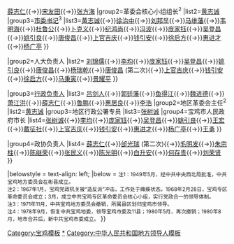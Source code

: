 {{Navbox
|name=中华人民共和国宝鸡市正职领导人
|title=[[中华人民共和国]][[宝鸡市]]历任正职领导人
|state={{{state<includeonly>|collapsed</includeonly>}}}
|above=1980年9月，确立省辖宝鸡市。

|group1=[[中国共产党宝鸡市委员会|党委负责人]]
|list1=
{{Navbox|child
|group1=[[中国共产党宝鸡地方委员会|地委书记]]<sup>1</sup>
|list1=[[吕剑人]]{{→}}[[鱼得江]]{{→}}[[薛志仁]]{{→}}[[宋友田]]{{→}}[[张方海]]
|group2=革委会核心小组组长<sup>2</sup>
|list2=[[黄志诚]]
|group3=[[中国共产党宝鸡市委员会|市委书记]]<sup>3</sup>
|list3=[[黄志诚]]{{→}}[[徐治中]]{{→}}[[刘邦显]]{{→}}[[马维藩]]{{→}}[[韦明海]]{{→}}[[杜鲁公]]{{→}}[[卜克义]]{{→}}[[纪鸿尚]]{{→}}[[冯波]]{{→}}[[庞家钰]]{{→}}[[吴登昌]]{{→}}[[姚引良]]{{→}}[[唐俊昌]]{{→}}[[上官吉庆]]{{→}}[[钱引安]]{{→}}[[徐启方]]{{→}}[[惠进才]]{{→}}[[杨广亭]]
}}

|group2=人大负责人
|list2=
{{Navbox|child
|group1=市人大常委会主任
|list1=[[张树诚]]{{→}}[[刘锦儒]]{{→}}[[李均]]{{→}}[[庞家钰]]{{→}}[[吴登昌]]{{→}}[[姚引良]]{{→}}[[唐俊昌]]{{→}}[[杨瑞乾]]{{→}}[[唐俊昌]] (第二次){{→}}[[上官吉庆]]{{→}}[[钱引安]]{{→}}[[徐启方]]{{→}}[[马秉寅]]{{→}}[[景耀平]]
}}

|group3=[[宝鸡市市长列表|行政负责人]]
|list3=
{{Navbox|child
|group1=宝鸡地区专员公署专员
|list1=[[张育民]]{{→}}[[吕剑人]]{{→}}[[郭廷藩]]{{→}}[[鱼得江]]{{→}}[[魏进德]]{{→}}[[萧江洪]]{{→}}[[薛志仁]]{{→}}[[鲁鹏]]{{→}}[[惠居良]]{{→}}[[李浩]]
|group2=地区革委会主任<sup>2</sup>
|list2=[[黄志诚]]
|group3=地区行政公署专员
|list3=[[张树诚]]
|group4=宝鸡市人民政府市长
|list4=[[张树诚]]{{→}}[[李均]]{{→}}[[庞家钰]]{{→}}[[吴登昌]]{{→}}[[姚引良]]{{→}}[[王宏 (1954年8月)|王宏]]{{→}}[[戴征社]]{{→}}[[上官吉庆]]{{→}}[[钱引安]]{{→}}[[惠进才]]{{→}}[[杨广亭]]{{→}}[[王勇 (1974年)|王勇]]
}}

|group4=政协负责人
|list4=
{{Navbox|child
|group1=市政协主席
|list1=[[邰光瑞]]{{→}}[[薛志仁]]{{→}}[[邰光瑞]] (第二次){{→}}[[毛明发]]{{→}}[[朱宗柱]]{{→}}[[陈继荣]]{{→}}[[张民义]]{{→}}[[陈光明 (1961年)|陈光明]]{{→}}[[白升安]]{{→}}[[何存贵]]{{→}}[[刘荣贤]]
}}

|belowstyle = text-align: left;
|below = <small>注1：1949年5月，经中共中央西北局批准，中共宝鸡地方委员会在彬县成立。</br>
注2：1967年1月，宝鸡党政机关被“造反派”冲击，工作处于瘫痪状态。1968年2月28日，宝鸡专区革命委员会成立；3月，成立中共宝鸡专区革命委员会核心小组，实行党政合一的领导体制。</br>
注3：1971年11月，中共宝鸡地方委员会撤销，所属县区划归宝鸡市领导。</br>
注4：1978年9月，恢复中共宝鸡地委，领导宝鸡市委及11县；1980年5月，再次撤销；1980年8月，地市合并后，新中共宝鸡市委成立。</small>
}}
<noinclude>
[[Category:宝鸡模板]]
[[Category:宝鸡政治人物|*]]
[[Category:中华人民共和国地方领导人模板]]
</noinclude>
